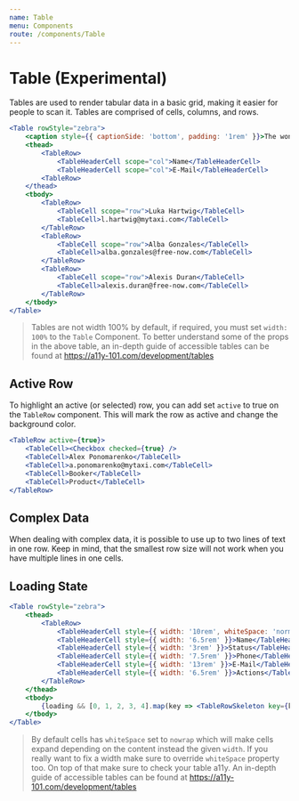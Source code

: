 ```yaml
---
name: Table
menu: Components
route: /components/Table
---
```



# Table (Experimental)

Tables are used to render tabular data in a basic grid, making it easier for people to scan it. Tables are comprised of cells, columns, and rows.

<LiveTable />

```jsx
<Table rowStyle="zebra">
    <caption style={{ captionSide: 'bottom', padding: '1rem' }}>The wonderful Wave list</caption>
    <thead>
        <TableRow>
            <TableHeaderCell scope="col">Name</TableHeaderCell>
            <TableHeaderCell scope="col">E-Mail</TableHeaderCell>
        <TableRow>
    </thead>
    <tbody>
        <TableRow>
            <TableCell scope="row">Luka Hartwig</TableCell>
            <TableCell>l.hartwig@mytaxi.com</TableCell>
        </TableRow>
        <TableRow>
            <TableCell scope="row">Alba Gonzales</TableCell>
            <TableCell>alba.gonzales@free-now.com</TableCell>
        </TableRow>
        <TableRow>
            <TableCell scope="row">Alexis Duran</TableCell>
            <TableCell>alexis.duran@free-now.com</TableCell>
        </TableRow>
    </tbody>
</Table>
```

> Tables are not width 100% by default, if required, you must set `width: 100%` to the `Table` Component. 
> To better understand some of the props in the above table, an in-depth guide of accessible tables can be found at https://a11y-101.com/development/tables

## Active Row

To highlight an active (or selected) row, you can add set `active` to true on the `TableRow` component. This will mark
the row as active and change the background color.

<ActiveRowTable />

```jsx
<TableRow active={true}>
    <TableCell><Checkbox checked={true} />
    <TableCell>Alex Ponomarenko</TableCell>
    <TableCell>a.ponomarenko@mytaxi.com</TableCell>
    <TableCell>Booker</TableCell>
    <TableCell>Product</TableCell>
</TableRow>
```

## Complex Data

When dealing with complex data, it is possible to use up to two lines of text in one row. Keep in mind, that the smallest row size
will not work when you have multiple lines in one cells.

<ComplexDataTable />


## Loading State

<SkeletonTable />

```jsx
<Table rowStyle="zebra">
    <thead>
        <TableRow>
            <TableHeaderCell style={{ width: '10rem', whiteSpace: 'normal' }}>Creation Date / Activity</TableHeaderCell>
            <TableHeaderCell style={{ width: '6.5rem' }}>Name</TableHeaderCell>
            <TableHeaderCell style={{ width: '3rem' }}>Status</TableHeaderCell>
            <TableHeaderCell style={{ width: '7.5rem' }}>Phone</TableHeaderCell>
            <TableHeaderCell style={{ width: '13rem' }}>E-Mail</TableHeaderCell>
            <TableHeaderCell style={{ width: '6.5rem' }}>Actions</TableHeaderCell>
        </TableRow>
    </thead>
    <tbody>
        {loading && [0, 1, 2, 3, 4].map(key => <TableRowSkeleton key={key} columns={2} />)}
    </tbody>
</Table>
```

> By default cells has `whiteSpace` set to `nowrap` which will make cells expand depending on the content instead the given `width`. 
> If you really want to fix a width make sure to override `whiteSpace` property too. On top of that make sure to check your table a11y.
> An in-depth guide of accessible tables can be found at https://a11y-101.com/development/tables
